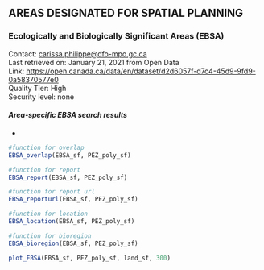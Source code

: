 ## **AREAS DESIGNATED FOR SPATIAL PLANNING**    

### **Ecologically and Biologically Significant Areas (EBSA)**    
Contact: <carissa.philippe@dfo-mpo.gc.ca>  
Last retrieved on: January 21, 2021 from Open Data  
Link: <https://open.canada.ca/data/en/dataset/d2d6057f-d7c4-45d9-9fd9-0a58370577e0>  
Quality Tier: High  
Security level: none  

#### ***Area-specific EBSA search results***    

*
```r
#function for overlap
EBSA_overlap(EBSA_sf, PEZ_poly_sf)
```

```r
#function for report
EBSA_report(EBSA_sf, PEZ_poly_sf)
```

```r
#function for report url
EBSA_reporturl(EBSA_sf, PEZ_poly_sf)
```

```r
#function for location
EBSA_location(EBSA_sf, PEZ_poly_sf)
```

```r
#function for bioregion
EBSA_bioregion(EBSA_sf, PEZ_poly_sf)
```

```r
plot_EBSA(EBSA_sf, PEZ_poly_sf, land_sf, 300)
```
